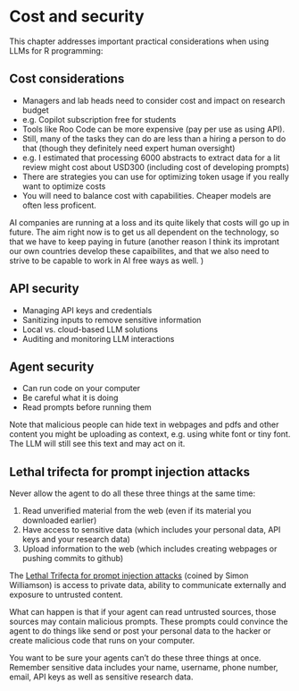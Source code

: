 # Cost and security

This chapter addresses important practical considerations when using LLMs for R programming:

## Cost considerations

- Managers and lab heads need to consider cost and impact on research budget
- e.g. Copilot subscription free for students
- Tools like Roo Code can be more expensive (pay per use as using API). 
- Still, many of the tasks they can do are less than a hiring a person to do that (though they definitely need expert human oversight)
- e.g. I estimated that processing 6000 abstracts to extract data for a lit review might cost about USD300 (including cost of developing prompts)
- There are strategies you can use for optimizing token usage if you really want to optimize costs
- You will need to balance cost with capabilities. Cheaper models are often less proficent. 

AI companies are running at a loss and its quite likely that costs will go up in future. The aim right now is to get us all dependent on the technology, so that we have to keep paying in future (another reason I think its improtant our own countries develop these capaibilites, and that we also need to strive to be capable to work in AI free ways as well. )

## API security

- Managing API keys and credentials
- Sanitizing inputs to remove sensitive information
- Local vs. cloud-based LLM solutions
- Auditing and monitoring LLM interactions


## Agent security 

- Can run code on your computer
- Be careful what it is doing
- Read prompts before running them 

Note that malicious people can hide text in webpages and pdfs and other content you might be uploading as context, e.g. using white font or tiny font. The LLM will still see this text and may act on it. 

## Lethal trifecta for prompt injection attacks

Never allow the agent to do all these three things at the same time:  

1. Read unverified material from the web (even if its material you downloaded earlier)
2. Have access to sensitive data (which includes your personal data, API keys and your research data)
3. Upload information to the web (which includes creating webpages or pushing commits to github)

The [Lethal Trifecta for prompt injection attacks](https://simonwillison.net/2025/Aug/9/bay-area-ai/) (coined by Simon Williamson) is access to private data, ability to communicate externally and exposure to untrusted content. 

What can happen is that if your agent can read untrusted sources, those sources may contain malicious prompts. These prompts could convince the agent to do things like send or post your personal data to the hacker or create malicious code that runs on your computer. 

You want to be sure your agents can't do these three things at once. Remember sensitive data includes your name, username, phone number, email, API keys as well as sensitive research data. 